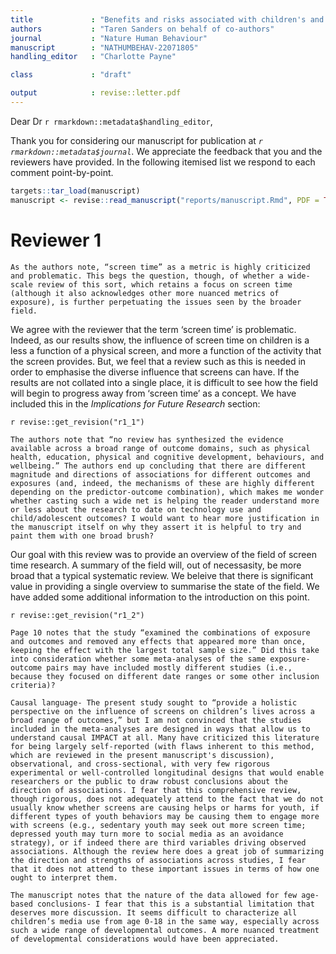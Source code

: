 ```yaml
---
title             : "Benefits and risks associated with children's and adolescents' interactions with electronic screens: An umbrella review"
authors           : "Taren Sanders on behalf of co-authors"
journal           : "Nature Human Behaviour"
manuscript        : "NATHUMBEHAV-22071805"
handling_editor   : "Charlotte Payne"

class             : "draft"

output            : revise::letter.pdf
---
```


Dear Dr `r rmarkdown::metadata$handling_editor`,

Thank you for considering our manuscript for publication at _`r rmarkdown::metadata$journal`_. We appreciate the feedback that you and the reviewers have provided. In the following itemised list we respond to each comment point-by-point.

```r
targets::tar_load(manuscript)
manuscript <- revise::read_manuscript("reports/manuscript.Rmd", PDF = TRUE)
```

# Reviewer 1

```asis
As the authors note, “screen time” as a metric is highly criticized and problematic. This begs the question, though, of whether a wide-scale review of this sort, which retains a focus on screen time (although it also acknowledges other more nuanced metrics of exposure), is further perpetuating the issues seen by the broader field.
```

We agree with the reviewer that the term 'screen time' is problematic. 
Indeed, as our results show, the influence of screen time on children is a less a function of a physical screen, and more a function of the activity that the screen provides. 
But, we feel that a review such as this is needed in order to emphasise the diverse influence that screens can have. 
If the results are not collated into a single place, it is difficult to see how the field will begin to progress away from 'screen time' as a concept. 
We have included this in the *Implications for Future Research* section:

`r revise::get_revision("r1_1")`

```asis
The authors note that “no review has synthesized the evidence available across a broad range of outcome domains, such as physical health, education, physical and cognitive development, behaviours, and wellbeing.” The authors end up concluding that there are different magnitude and directions of associations for different outcomes and exposures (and, indeed, the mechanisms of these are highly different depending on the predictor-outcome combination), which makes me wonder whether casting such a wide net is helping the reader understand more or less about the research to date on technology use and child/adolescent outcomes? I would want to hear more justification in the manuscript itself on why they assert it is helpful to try and paint them with one broad brush?
```

\WorkInProgress
\todo{Suggestions welcome here}

Our goal with this review was to provide an overview of the field of screen time research.
A summary of the field will, out of necessasity, be more broad that a typical systematic review.
We beleive that there is significant value in providing a single overview to summarise the state of the field.
We have added some additional information to the introduction on this point.

`r revise::get_revision("r1_2")`


```asis
Page 10 notes that the study “examined the combinations of exposure and outcomes and removed any effects that appeared more than once, keeping the effect with the largest total sample size.” Did this take into consideration whether some meta-analyses of the same exposure-outcome pairs may have included mostly different studies (i.e., because they focused on different date ranges or some other inclusion criteria)?

```


```asis
Causal language- The present study sought to “provide a holistic perspective on the influence of screens on children’s lives across a broad range of outcomes,” but I am not convinced that the studies included in the meta-analyses are designed in ways that allow us to understand causal IMPACT at all. Many have criticized this literature for being largely self-reported (with flaws inherent to this method, which are reviewed in the present manuscript's discussion), observational, and cross-sectional, with very few rigorous experimental or well-controlled longitudinal designs that would enable researchers or the public to draw robust conclusions about the direction of associations. I fear that this comprehensive review, though rigorous, does not adequately attend to the fact that we do not usually know whether screens are causing helps or harms for youth, if different types of youth behaviors may be causing them to engage more with screens (e.g., sedentary youth may seek out more screen time; depressed youth may turn more to social media as an avoidance strategy), or if indeed there are third variables driving observed associations. Although the review here does a great job of summarizing the direction and strengths of associations across studies, I fear that it does not attend to these important issues in terms of how one ought to interpret them.

```


```asis
The manuscript notes that the nature of the data allowed for few age-based conclusions- I fear that this is a substantial limitation that deserves more discussion. It seems difficult to characterize all children’s media use from age 0-18 in the same way, especially across such a wide range of developmental outcomes. A more nuanced treatment of developmental considerations would have been appreciated.

```

\clearpage
